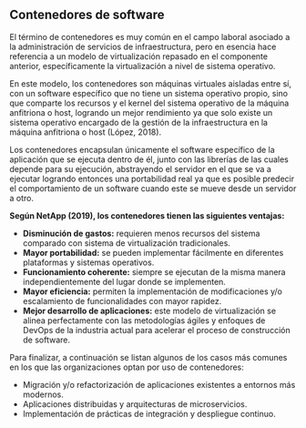 ## **Contenedores de software**

El término de contenedores es muy común en el campo laboral asociado a la administración de servicios de infraestructura, pero en esencia hace referencia a un modelo de virtualización repasado en el componente anterior, específicamente la virtualización a nivel de sistema operativo.

En este modelo, los contenedores son máquinas virtuales aisladas entre sí, con un software específico que no tiene un sistema operativo propio, sino que comparte los recursos y el kernel del sistema operativo de la máquina anfitriona o host, logrando un mejor rendimiento ya que solo existe un sistema operativo encargado de la gestión de la infraestructura en la máquina anfitriona o host (López, 2018).

Los contenedores encapsulan únicamente el software específico de la aplicación que se ejecuta dentro de él, junto con las librerías de las cuales depende para su ejecución, abstrayendo el servidor en el que se va a ejecutar logrando entonces una portabilidad real ya que es posible predecir el comportamiento de un software cuando este se mueve desde un servidor a otro.

**Según NetApp (2019), los contenedores tienen las siguientes ventajas:**

- **Disminución de gastos:** requieren menos recursos del sistema comparado con sistema de virtualización tradicionales.
- **Mayor portabilidad:** se pueden implementar fácilmente en diferentes plataformas y sistemas operativos.
- **Funcionamiento coherente:** siempre se ejecutan de la misma manera independientemente del lugar donde se implementen.
- **Mayor eficiencia:** permiten la implementación de modificaciones y/o escalamiento de funcionalidades con mayor rapidez.
- **Mejor desarrollo de aplicaciones:** este modelo de virtualización se alinea perfectamente con las metodologías ágiles y enfoques de DevOps de la industria actual para acelerar el proceso de construcción de software.

Para finalizar, a continuación se listan algunos de los casos más comunes en los que las organizaciones optan por uso de contenedores:

- Migración y/o refactorización de aplicaciones existentes a entornos más modernos.
- Aplicaciones distribuidas y arquitecturas de microservicios.
- Implementación de prácticas de integración y despliegue continuo.










